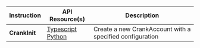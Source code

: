 
<table>
  <thead>
    <tr>
      <th>Instruction</th>
      <th>API Resource(s)</th>
      <th>Description</th>
    </tr>
  </thead>
  <tbody>
    <tr>
      <td>
        <b>CrankInit</b>
      </td>
      <td>
        <a
          className="nowrap"
          href="/api/switchboardv2-api/classes/CrankAccount#create"
        >
          <SiTypescript className="devicons__nowrap" /> Typescript
        </a>
        <br />
        <a
          className="nowrap"
          href="/api/switchboardpy/crank#crankinitparams-objects"
        >
          <SiPython className="devicons__nowrap" /> Python
        </a>
      </td>
      <td>
        <Typography>
          Create a new CrankAccount with a specified configuration
        </Typography>
      </td>
    </tr>
  </tbody>
</table>
